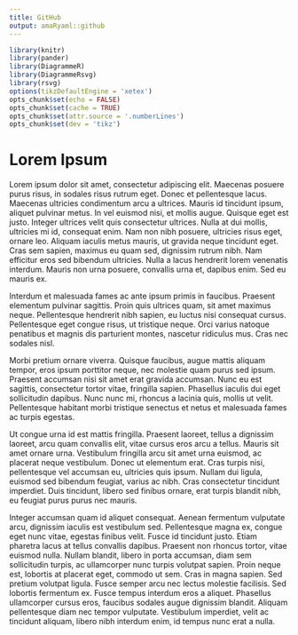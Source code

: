 ```yaml
---
title: GitHub
output: amaRyaml::github
---
```

```r
library(knitr)
library(pander)
library(DiagrammeR)
library(DiagrammeRsvg)
library(rsvg)
options(tikzDefaultEngine = 'xetex')
opts_chunk$set(echo = FALSE)
opts_chunk$set(cache = TRUE)
opts_chunk$set(attr.source = '.numberLines')
opts_chunk$set(dev = 'tikz')
```

# Lorem Ipsum
Lorem ipsum dolor sit amet, consectetur adipiscing elit. Maecenas posuere purus risus, in sodales risus rutrum eget. Donec et pellentesque lacus. Maecenas ultricies condimentum arcu a ultrices. Mauris id tincidunt ipsum, aliquet pulvinar metus. In vel euismod nisi, et mollis augue. Quisque eget est justo. Integer ultrices velit quis consectetur ultrices. Nulla at dui mollis, ultricies mi id, consequat enim. Nam non nibh posuere, ultricies risus eget, ornare leo. Aliquam iaculis metus mauris, ut gravida neque tincidunt eget. Cras sem sapien, maximus eu quam sed, dignissim rutrum nibh. Nam efficitur eros sed bibendum ultricies. Nulla a lacus hendrerit lorem venenatis interdum. Mauris non urna posuere, convallis urna et, dapibus enim. Sed eu mauris ex.

Interdum et malesuada fames ac ante ipsum primis in faucibus. Praesent elementum pulvinar sagittis. Proin quis ultrices quam, sit amet maximus neque. Pellentesque hendrerit nibh sapien, eu luctus nisi consequat cursus. Pellentesque eget congue risus, ut tristique neque. Orci varius natoque penatibus et magnis dis parturient montes, nascetur ridiculus mus. Cras nec sodales nisl.

Morbi pretium ornare viverra. Quisque faucibus, augue mattis aliquam tempor, eros ipsum porttitor neque, nec molestie quam purus sed ipsum. Praesent accumsan nisi sit amet erat gravida accumsan. Nunc eu est sagittis, consectetur tortor vitae, fringilla sapien. Phasellus iaculis dui eget sollicitudin dapibus. Nunc nunc mi, rhoncus a lacinia quis, mollis ut velit. Pellentesque habitant morbi tristique senectus et netus et malesuada fames ac turpis egestas.

Ut congue urna id est mattis fringilla. Praesent laoreet, tellus a dignissim laoreet, arcu quam convallis elit, vitae cursus eros arcu a tellus. Mauris sit amet ornare urna. Vestibulum fringilla arcu sit amet urna euismod, ac placerat neque vestibulum. Donec ut elementum erat. Cras turpis nisi, pellentesque vel accumsan eu, ultricies quis ipsum. Nullam dui ligula, euismod sed bibendum feugiat, varius ac nibh. Cras consectetur tincidunt imperdiet. Duis tincidunt, libero sed finibus ornare, erat turpis blandit nibh, eu feugiat purus purus nec mauris.

Integer accumsan quam id aliquet consequat. Aenean fermentum vulputate arcu, dignissim iaculis est vestibulum sed. Pellentesque magna ex, congue eget nunc vitae, egestas finibus velit. Fusce id tincidunt justo. Etiam pharetra lacus at tellus convallis dapibus. Praesent non rhoncus tortor, vitae euismod nulla. Nullam blandit, libero in porta accumsan, diam sem sollicitudin turpis, ac ullamcorper nunc turpis volutpat sapien. Proin neque est, lobortis at placerat eget, commodo ut sem. Cras in magna sapien. Sed pretium volutpat ligula. Fusce semper arcu nec lectus molestie facilisis. Sed lobortis fermentum ex. Fusce tempus interdum eros a aliquet. Phasellus ullamcorper cursus eros, faucibus sodales augue dignissim blandit. Aliquam pellentesque diam nec tempor vulputate. Vestibulum imperdiet, velit ac tincidunt aliquam, libero nibh interdum enim, id tempus nunc erat a nulla.
